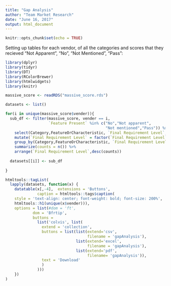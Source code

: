 ```yaml
---
title: "Gap Analysis"
author: "Team Market Research"
date: "June 16, 2017"
output: html_document
---
```


```r
knitr::opts_chunk$set(echo = TRUE)
```


Setting up tables for each vendor, of all the categories and scores that they recieved "Not Apparent", "No", "Not Mentioned", "Pass":


```r
library(dplyr)
library(tidyr)
library(DT)
library(RColorBrewer)
library(htmlwidgets)
library(knitr)

massive_score <- readRDS("massive_score.rds")

datasets <- list()

for(i in unique(massive_score$vender)){
  sub_df <- filter(massive_score, vender == i,
                   `Feature Present` %in% c("No","Not apparent",
                                            "Not mentioned","Pass")) %>%
    select(Category,FeatureOrCharacteristic, `Final Requirement Level`,vender) %>%
    mutate(`Final Requirement Level` = factor(`Final Requirement Level`, levels = c("Must have", "Ideal", "Could live without", "Pass"))) %>%
    group_by(Category,FeatureOrCharacteristic, `Final Requirement Level`,vender) %>%
    summarize(counts = n()) %>%
    arrange(`Final Requirement Level`,desc(counts))
  
  datasets[[i]] <- sub_df
    
}

htmltools::tagList(
  lapply(datasets, function(x) {
    datatable(x[,-4],  extensions = 'Buttons',
              caption = htmltools::tags$caption(
    style = 'text-align: center; font-weight: bold; font-size: 200%',
    htmltools::h1(unique(x$vender))),
    options = list(#dom = 'ft',
            dom = 'Bfrtip',
            buttons =
              list('colvis', list(
                extend = 'collection',
                buttons = list(list(extend='csv',
                                    filename = 'gapAnalysis'),
                               list(extend='excel',
                                    filename = 'gapAnalysis'),
                               list(extend='pdf',
                                    filename= 'gapAnalysis')),
                text = 'Download'
                )
              )))
    })
)
```




